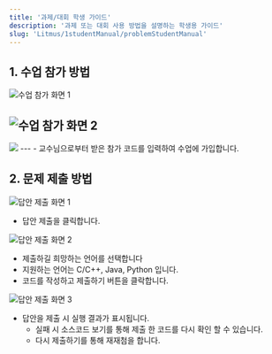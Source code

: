 ```yaml
---
title: '과제/대회 학생 가이드'
description: '과제 또는 대회 사용 방법을 설명하는 학생용 가이드'
slug: 'Litmus/1studentManual/problemStudentManual'
---
```


## 1. 수업 참가 방법

![수업 참가 화면 1](./images/1.png)


![수업 참가 화면 2](./images/2.png)
---
<img src="./images/2.png" width="auto" height="auto"/>
---
- 교수님으로부터 받은 참가 코드를 입력하여 수업에 가입합니다.

## 2. 문제 제출 방법

![답안 제출 화면 1](./images/3.png)

- 답안 제출을 클릭합니다.

![답안 제출 화면 2](./images/4.png)

- 제출하길 희망하는 언어를 선택합니다
 - 지원하는 언어는 C/C++, Java, Python 입니다.
- 코드를 작성하고 제출하기 버튼을 클락합니다.

![답안 제출 화면 3](./images/5.png)

- 답안을 제출 시 실행 결과가 표시됩니다.
  - 실패 시 소스코드 보기를 통해 제출 한 코드를 다시 확인 할 수 있습니다.
  - 다시 제출하기를 통해 재재첨을 합니다.

